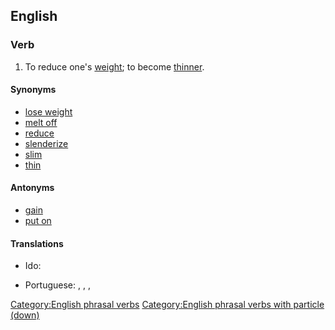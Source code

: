 {{also|slimdown|slim-down|slim down}}
==English==

===Verb===
{{head|en|verb|head=[[slim]] [[down]]}}

# To reduce one's [[weight]]; to become [[thinner]].

====Synonyms====
* [[lose weight]]
* [[melt off]]
* [[reduce]]
* [[slenderize]]
* [[slim]]
* [[thin]]

====Antonyms====
* [[gain]]
* [[put on]]
[[Category:English phrasal verbs]]
[[Category:English phrasal verbs with particle (down)]]

====Translations====
{{trans-top|to reduce one's weight; to become thinner}}
* Ido: {{t+|io|dineskar}}
{{trans-mid}}
* Portuguese: {{t+|pt|dar uma secada}}, {{t|pt|dar uma emagrecida}}, {{t+|pt|emagrecer}}, {{t+|pt|secar}}
{{trans-bottom}}